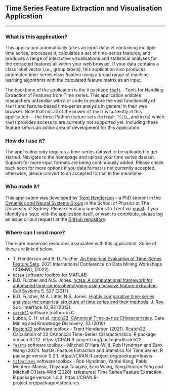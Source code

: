 ## Time Series Feature Extraction and Visualisation Application
***

### What is this application?

This application automatically takes an input dataset containing multiple time series, processes it, calculates a set of time-series features, and produces a range of interactive visualisations and statistical analyses for the extracted features all within your web browser. If your data contains a class label vector (i.e., group labels), this application also produces automated time-series classification using a broad range of machine learning algorithms with the calculated feature matrix as an input.

The backbone of the application is the `R` package [`theft`](https://github.com/hendersontrent/theft) - Tools for Handling Extraction of Features from Time series. This application enables researchers unfamiliar with `R` or code to explore the vast functionality of `theft` and feature-based time-series analysis in general in their web browser. Note that not all of the power of `theft` is currently in this application --- the three Python feature sets (`tsfresh`, `TSFEL`, and `Kats`) which `theft` provides access to are currently not supported yet. Including these feature sets is an active area of development for this application.

### How do I use it?

The application only requires a time-series dataset to be uploaded to get started. Navigate to the homepage and upload your time series dataset. Support for more input formats are being continuously added. Please check back soon for more options if you data format is not currently accepted, otherwise, please convert to an accepted format in the meantime.

### Who made it?

This application was developed by [Trent Henderson](https://twitter.com/trentlikesstats) -- a PhD student in the [Dynamics and Neural Systems Group](https://dynamicsandneuralsystems.github.io) in the School of Physics at The University of Sydney. Please send any questions to Trent via [email](then6675@sydney.edu.au). If you identify an issue with the application itself, or want to contribute, please log an issue or pull request at the [GitHub repository](https://github.com/hendersontrent/theft-webtool/issues).

### Where can I read more?

There are numerous resources associated with this application. Some of these are linked below.

* T. Henderson and B. D. Fulcher. [An Empirical Evaluation of Time-Series Feature Sets](https://ieeexplore.ieee.org/document/9679937). 2021 International Conference on Data Mining Workshops (ICDMW), (2022).
* [`hctsa`](https://github.com/benfulcher/hctsa) software toolbox for MATLAB
* B.D. Fulcher and N.S. Jones. [hctsa: A computational framework for automated time-series phenotyping using massive feature extraction](https://www.cell.com/cell-systems/fulltext/S2405-4712(17)30438-6). Cell Systems 5, 527 (2017).
* B.D. Fulcher, M.A. Little, N.S. Jones. [Highly comparative time-series analysis: the empirical structure of time series and their methods](https://royalsocietypublishing.org/doi/full/10.1098/rsif.2013.0048). J. Roy. Soc. Interface 10, 83 (2013).
* [`catch22`](https://github.com/chlubba/catch22) software toolbox in C
* Lubba, C. H. et al. [catch22: CAnonical Time-series CHaracteristics](https://link.springer.com/article/10.1007/s10618-019-00647-x). Data Mining and Knowledge Discovery, 33 (2019)
* [Rcatch22](https://github.com/hendersontrent/Rcatch22) software toolbox - Trent Henderson (2021). Rcatch22: Calculation of 22 CAnonical Time-Series CHaracteristics. R package version 0.1.12. https://CRAN.R-project.org/package=Rcatch22
* [`feasts`](https://feasts.tidyverts.org) software toolbox - Mitchell O'Hara-Wild, Rob Hyndman and Earo Wang (2021). feasts: Feature Extraction and Statistics for Time Series. R package version 0.2.1. https://CRAN.R-project.org/package=feasts
* [`tsfeatures`](https://pkg.robjhyndman.com/tsfeatures/) software toolbox - Rob Hyndman, Yanfei Kang, Pablo Montero-Manso, Thiyanga Talagala, Earo Wang, Yangzhuoran Yang and Mitchell O'Hara-Wild (2020). tsfeatures: Time Series Feature Extraction. R package version 1.0.2. https://CRAN.R-project.org/package=tsfeatures
